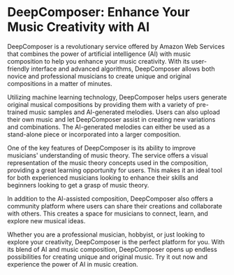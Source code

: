 

# DeepComposer: Enhance Your Music Creativity with AI

DeepComposer is a revolutionary service offered by Amazon Web Services that combines the power of artificial intelligence (AI) with music composition to help you enhance your music creativity. With its user-friendly interface and advanced algorithms, DeepComposer allows both novice and professional musicians to create unique and original compositions in a matter of minutes.

Utilizing machine learning technology, DeepComposer helps users generate original musical compositions by providing them with a variety of pre-trained music samples and AI-generated melodies. Users can also upload their own music and let DeepComposer assist in creating new variations and combinations. The AI-generated melodies can either be used as a stand-alone piece or incorporated into a larger composition.

One of the key features of DeepComposer is its ability to improve musicians' understanding of music theory. The service offers a visual representation of the music theory concepts used in the composition, providing a great learning opportunity for users. This makes it an ideal tool for both experienced musicians looking to enhance their skills and beginners looking to get a grasp of music theory.

In addition to the AI-assisted composition, DeepComposer also offers a community platform where users can share their creations and collaborate with others. This creates a space for musicians to connect, learn, and explore new musical ideas.

Whether you are a professional musician, hobbyist, or just looking to explore your creativity, DeepComposer is the perfect platform for you. With its blend of AI and music composition, DeepComposer opens up endless possibilities for creating unique and original music. Try it out now and experience the power of AI in music creation.